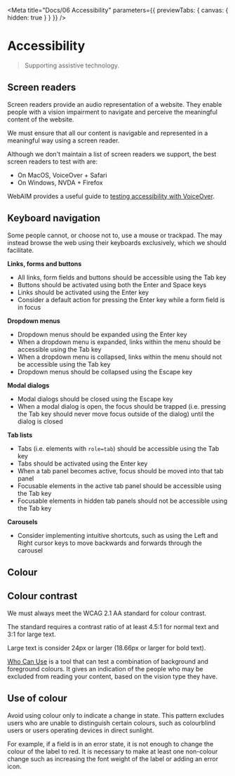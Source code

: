 
<Meta
	title="Docs/06 Accessibility"
	parameters={{ previewTabs: { canvas: { hidden: true } } }}
/>

# Accessibility

> Supporting assistive technology.

## Screen readers

Screen readers provide an audio representation of a website. They enable people with a vision impairment to navigate and perceive the meaningful content of the website.

We must ensure that all our content is navigable and represented in a meaningful way using a screen reader.

Although we don't maintain a list of screen readers we support, the best screen readers to test with are:

-   On MacOS, VoiceOver + Safari
-   On Windows, NVDA + Firefox

WebAIM provides a useful guide to [testing accessibility with VoiceOver](https://webaim.org/articles/voiceover/).

## Keyboard navigation

Some people cannot, or choose not to, use a mouse or trackpad. The may instead browse the web using their keyboards exclusively, which we should facilitate.

**Links, forms and buttons**

-   All links, form fields and buttons should be accessible using the Tab key
-   Buttons should be activated using both the Enter and Space keys
-   Links should be activated using the Enter key
-   Consider a default action for pressing the Enter key while a form field is in focus

**Dropdown menus**

-   Dropdown menus should be expanded using the Enter key
-   When a dropdown menu is expanded, links within the menu should be accessible using the Tab key
-   When a dropdown menu is collapsed, links within the menu should not be accessible using the Tab key
-   Dropdown menus should be collapsed using the Escape key

**Modal dialogs**

-   Modal dialogs should be closed using the Escape key
-   When a modal dialog is open, the focus should be trapped (i.e. pressing the Tab key should never move focus outside of the dialog) until the dialog is closed

**Tab lists**

-   Tabs (i.e. elements with `role=tab`) should be accessible using the Tab key
-   Tabs should be activated using the Enter key
-   When a tab panel becomes active, focus should be moved into that tab panel
-   Focusable elements in the active tab panel should be accessible using the Tab key
-   Focusable elements in hidden tab panels should not be accessible using the Tab key

**Carousels**

-   Consider implementing intuitive shortcuts, such as using the Left and Right cursor keys to move backwards and forwards through the carousel

## Colour

## Colour contrast

We must always meet the WCAG 2.1 AA standard for colour contrast.

The standard requires a contrast ratio of at least 4.5:1 for normal text and 3:1 for large text.

Large text is consider 24px or larger (18.66px or larger for bold text).

[Who Can Use](https://whocanuse.com/) is a tool that can test a combination of background and foreground colours. It gives an indication of the people who may be excluded from reading your content, based on the vision type they have.

## Use of colour

Avoid using colour only to indicate a change in state. This pattern excludes users who are unable to distinguish certain colours, such as colourblind users or users operating devices in direct sunlight.

For example, if a field is in an error state, it is not enough to change the colour of the label to red. It is necessary to make at least one non-colour change such as increasing the font weight of the label or adding an error icon.
